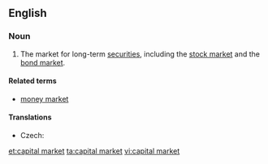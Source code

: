 ==English==
{{wikipedia}}
===Noun===
{{en-noun|sg=[[capital]] [[market]]}}

# {{finance}} The market for long-term [[security|securities]], including the [[stock market]] and the [[bond market]].

====Related terms====
* [[money market]]

====Translations====
{{trans-top|market}}
* Czech: {{t-|cs|kapitálový trh|m}}
{{trans-mid}}
{{trans-bottom}}

[[et:capital market]]
[[ta:capital market]]
[[vi:capital market]]